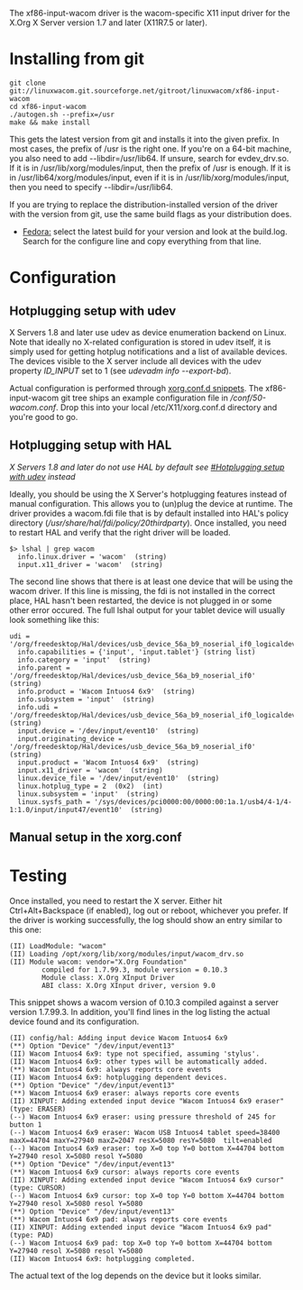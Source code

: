 The xf86-input-wacom driver is the wacom-specific X11 input driver for the X.Org X Server version 1.7 and later (X11R7.5 or later).

= Installing from git =

<pre>
git clone git://linuxwacom.git.sourceforge.net/gitroot/linuxwacom/xf86-input-wacom
cd xf86-input-wacom
./autogen.sh --prefix=/usr
make && make install
</pre>

This gets the latest version from git and installs it into the given prefix. In most cases, the prefix of /usr is the right one. If you're on a 64-bit machine, you also need to add --libdir=/usr/lib64. If unsure, search for evdev_drv.so. If it is in /usr/lib/xorg/modules/input, then the prefix of /usr is enough. If it is in /usr/lib64/xorg/modules/input, even if it is in /usr/lib/xorg/modules/input, then you need to specify --libdir=/usr/lib64.

If you are trying to replace the distribution-installed version of the driver with the version from git, use the same build flags as your distribution does. 

* [http://koji.fedoraproject.org/koji/packageinfo?packageID=9537 Fedora:] select the latest build for your version and look at the build.log. Search for the configure line and copy everything from that line.

= Configuration =

== Hotplugging setup with udev ==
X Servers 1.8 and later use udev as device enumeration backend on Linux. Note that ideally no X-related configuration is stored in udev itself, it is simply used for getting hotplug notifications and a list of available devices. The devices visible to the X server include all devices with the udev property ''ID_INPUT'' set to 1 (see ''udevadm info --export-bd'').

Actual configuration is performed through [http://who-t.blogspot.com/2010/01/new-configuration-world-order.html xorg.conf.d snippets]. The xf86-input-wacom git tree ships an example configuration file in ''/conf/50-wacom.conf''. Drop this into your local /etc/X11/xorg.conf.d directory and you're good to go.


== Hotplugging setup with HAL ==

''X Servers 1.8 and later do not use HAL by default see [[#Hotplugging setup with udev]] instead''

Ideally, you should be using the X Server's hotplugging features instead of manual configuration. This allows you to (un)plug the device at runtime. The driver provides a wacom.fdi file that is by default installed into HAL's policy directory (<i>/usr/share/hal/fdi/policy/20thirdparty</i>). Once installed, you need to restart HAL and verify that the right driver will be loaded.

<pre>
$> lshal | grep wacom
  info.linux.driver = 'wacom'  (string)
  input.x11_driver = 'wacom'  (string)
</pre>

The second line shows that there is at least one device that will be using the wacom driver. If this line is missing, the fdi is not installed in the correct place, HAL hasn't been restarted, the device is not plugged in or some other error occured. The full lshal output for your tablet device will usually look something like this:
<pre>
udi = '/org/freedesktop/Hal/devices/usb_device_56a_b9_noserial_if0_logicaldev_input'
  info.capabilities = {'input', 'input.tablet'} (string list)
  info.category = 'input'  (string)
  info.parent = '/org/freedesktop/Hal/devices/usb_device_56a_b9_noserial_if0'  (string)
  info.product = 'Wacom Intuos4 6x9'  (string)
  info.subsystem = 'input'  (string)
  info.udi = '/org/freedesktop/Hal/devices/usb_device_56a_b9_noserial_if0_logicaldev_input'  (string)
  input.device = '/dev/input/event10'  (string)
  input.originating_device = '/org/freedesktop/Hal/devices/usb_device_56a_b9_noserial_if0'  (string)
  input.product = 'Wacom Intuos4 6x9'  (string)
  input.x11_driver = 'wacom'  (string)
  linux.device_file = '/dev/input/event10'  (string)
  linux.hotplug_type = 2  (0x2)  (int)
  linux.subsystem = 'input'  (string)
  linux.sysfs_path = '/sys/devices/pci0000:00/0000:00:1a.1/usb4/4-1/4-1:1.0/input/input47/event10'  (string)
</pre>

== Manual setup in the xorg.conf ==

{{:xorg.conf}}

= Testing =
Once installed, you need to restart the X server. Either hit Ctrl+Alt+Backspace (if enabled), log out or reboot, whichever you prefer. If the driver is working successfully, the log should show an entry similar to this one:

<pre>
(II) LoadModule: "wacom"
(II) Loading /opt/xorg/lib/xorg/modules/input/wacom_drv.so
(II) Module wacom: vendor="X.Org Foundation"
        compiled for 1.7.99.3, module version = 0.10.3
        Module class: X.Org XInput Driver
        ABI class: X.Org XInput driver, version 9.0
</pre>

This snippet shows a wacom version of 0.10.3 compiled against a server version 1.7.99.3. In addition, you'll find lines in the log listing the actual device found and its configuration.
<pre>
(II) config/hal: Adding input device Wacom Intuos4 6x9
(**) Option "Device" "/dev/input/event13"
(II) Wacom Intuos4 6x9: type not specified, assuming 'stylus'.
(II) Wacom Intuos4 6x9: other types will be automatically added.
(**) Wacom Intuos4 6x9: always reports core events
(II) Wacom Intuos4 6x9: hotplugging dependent devices.
(**) Option "Device" "/dev/input/event13"
(**) Wacom Intuos4 6x9 eraser: always reports core events
(II) XINPUT: Adding extended input device "Wacom Intuos4 6x9 eraser" (type: ERASER)
(--) Wacom Intuos4 6x9 eraser: using pressure threshold of 245 for button 1
(--) Wacom Intuos4 6x9 eraser: Wacom USB Intuos4 tablet speed=38400 maxX=44704 maxY=27940 maxZ=2047 resX=5080 resY=5080  tilt=enabled
(--) Wacom Intuos4 6x9 eraser: top X=0 top Y=0 bottom X=44704 bottom Y=27940 resol X=5080 resol Y=5080
(**) Option "Device" "/dev/input/event13"
(**) Wacom Intuos4 6x9 cursor: always reports core events
(II) XINPUT: Adding extended input device "Wacom Intuos4 6x9 cursor" (type: CURSOR)
(--) Wacom Intuos4 6x9 cursor: top X=0 top Y=0 bottom X=44704 bottom Y=27940 resol X=5080 resol Y=5080
(**) Option "Device" "/dev/input/event13"
(**) Wacom Intuos4 6x9 pad: always reports core events
(II) XINPUT: Adding extended input device "Wacom Intuos4 6x9 pad" (type: PAD)
(--) Wacom Intuos4 6x9 pad: top X=0 top Y=0 bottom X=44704 bottom Y=27940 resol X=5080 resol Y=5080
(II) Wacom Intuos4 6x9: hotplugging completed.
</pre>

The actual text of the log depends on the device but it looks similar.